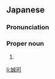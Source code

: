==Japanese==
{{ja-kanjitab|せい|じ}}

===Pronunciation===
{{ja-pron|せいじ}}

===Proper noun===
{{ja-pos|proper|せいじ}}

# {{given name|male|lang=ja|sort=せいじ}}

[[li:誠司]]